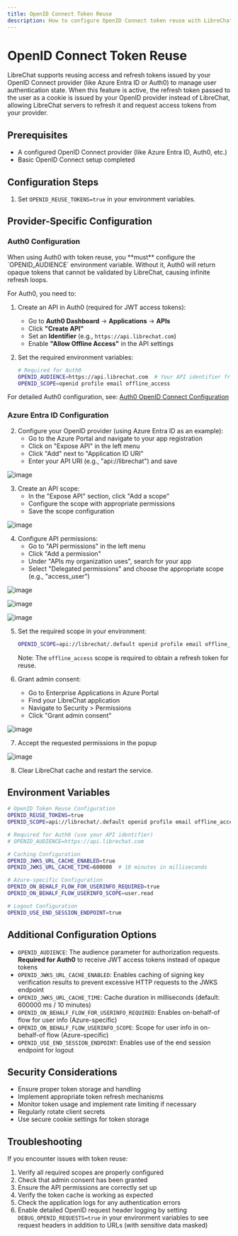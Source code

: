 ```yaml
---
title: OpenID Connect Token Reuse
description: How to configure OpenID Connect token reuse with LibreChat
---
```


# OpenID Connect Token Reuse

LibreChat supports reusing access and refresh tokens issued by your OpenID Connect provider (like Azure Entra ID or Auth0) to manage user authentication state. When this feature is active, the refresh token passed to the user as a cookie is issued by your OpenID provider instead of LibreChat, allowing LibreChat servers to refresh it and request access tokens from your provider.

## Prerequisites

- A configured OpenID Connect provider (like Azure Entra ID, Auth0, etc.)
- Basic OpenID Connect setup completed

## Configuration Steps

1. Set `OPENID_REUSE_TOKENS=true` in your environment variables.

## Provider-Specific Configuration

### Auth0 Configuration

<Callout type="warning" title="Important for Auth0">
  When using Auth0 with token reuse, you **must** configure the `OPENID_AUDIENCE` environment
  variable. Without it, Auth0 will return opaque tokens that cannot be validated by LibreChat,
  causing infinite refresh loops.
</Callout>

For Auth0, you need to:

1. Create an API in Auth0 (required for JWT access tokens):
   - Go to **Auth0 Dashboard** → **Applications** → **APIs**
   - Click **"Create API"**
   - Set an **Identifier** (e.g., `https://api.librechat.com`)
   - Enable **"Allow Offline Access"** in the API settings

2. Set the required environment variables:
   ```bash filename=".env"
   # Required for Auth0
   OPENID_AUDIENCE=https://api.librechat.com  # Your API identifier from Auth0
   OPENID_SCOPE=openid profile email offline_access
   ```

For detailed Auth0 configuration, see: [Auth0 OpenID Connect Configuration](/docs/configuration/authentication/OAuth2-OIDC/auth0)

### Azure Entra ID Configuration

2. Configure your OpenID provider (using Azure Entra ID as an example):
   - Go to the Azure Portal and navigate to your app registration
   - Click on "Expose API" in the left menu
   - Click "Add" next to "Application ID URI"
   - Enter your API URI (e.g., "api://librechat") and save

![image](https://github.com/user-attachments/assets/95bcd3ef-ed54-4002-9c74-a98d15673e71)

3. Create an API scope:
   - In the "Expose API" section, click "Add a scope"
   - Configure the scope with appropriate permissions
   - Save the scope configuration

![image](https://github.com/user-attachments/assets/6f7a7170-92cd-4816-a1a8-dcacb592c893)

4. Configure API permissions:
   - Go to "API permissions" in the left menu
   - Click "Add a permission"
   - Under "APIs my organization uses", search for your app
   - Select "Delegated permissions" and choose the appropriate scope (e.g., "access_user")

![image](https://github.com/user-attachments/assets/d0b23d65-ae39-4eb8-9f4d-97f18c627045)

![image](https://github.com/user-attachments/assets/67d09375-5b80-45e2-89e6-3bd0a00288e4)

![image](https://github.com/user-attachments/assets/1f85ae5e-4be2-4a68-b663-4152f32fa108)

5. Set the required scope in your environment:

   ```bash filename=".env"
   OPENID_SCOPE=api://librechat/.default openid profile email offline_access
   ```

   Note: The `offline_access` scope is required to obtain a refresh token for reuse.

6. Grant admin consent:
   - Go to Enterprise Applications in Azure Portal
   - Find your LibreChat application
   - Navigate to Security > Permissions
   - Click "Grant admin consent"

![image](https://github.com/user-attachments/assets/d3a8b1f3-0f0a-4a90-92d9-9df91e665c8d)

7. Accept the requested permissions in the popup

![image](https://github.com/user-attachments/assets/cc3eb15a-994e-49fb-b212-f94260d787d3)

8. Clear LibreChat cache and restart the service.

## Environment Variables

```bash filename=".env"
# OpenID Token Reuse Configuration
OPENID_REUSE_TOKENS=true
OPENID_SCOPE=api://librechat/.default openid profile email offline_access

# Required for Auth0 (use your API identifier)
# OPENID_AUDIENCE=https://api.librechat.com

# Caching Configuration
OPENID_JWKS_URL_CACHE_ENABLED=true
OPENID_JWKS_URL_CACHE_TIME=600000  # 10 minutes in milliseconds

# Azure-specific Configuration
OPENID_ON_BEHALF_FLOW_FOR_USERINFO_REQUIRED=true
OPENID_ON_BEHALF_FLOW_USERINFO_SCOPE=user.read

# Logout Configuration
OPENID_USE_END_SESSION_ENDPOINT=true
```

## Additional Configuration Options

- `OPENID_AUDIENCE`: The audience parameter for authorization requests. **Required for Auth0** to receive JWT access tokens instead of opaque tokens
- `OPENID_JWKS_URL_CACHE_ENABLED`: Enables caching of signing key verification results to prevent excessive HTTP requests to the JWKS endpoint
- `OPENID_JWKS_URL_CACHE_TIME`: Cache duration in milliseconds (default: 600000 ms / 10 minutes)
- `OPENID_ON_BEHALF_FLOW_FOR_USERINFO_REQUIRED`: Enables on-behalf-of flow for user info (Azure-specific)
- `OPENID_ON_BEHALF_FLOW_USERINFO_SCOPE`: Scope for user info in on-behalf-of flow (Azure-specific)
- `OPENID_USE_END_SESSION_ENDPOINT`: Enables use of the end session endpoint for logout

## Security Considerations

- Ensure proper token storage and handling
- Implement appropriate token refresh mechanisms
- Monitor token usage and implement rate limiting if necessary
- Regularly rotate client secrets
- Use secure cookie settings for token storage

## Troubleshooting

If you encounter issues with token reuse:

1. Verify all required scopes are properly configured
2. Check that admin consent has been granted
3. Ensure the API permissions are correctly set up
4. Verify the token cache is working as expected
5. Check the application logs for any authentication errors
6. Enable detailed OpenID request header logging by setting `DEBUG_OPENID_REQUESTS=true` in your environment variables to see request headers in addition to URLs (with sensitive data masked)
